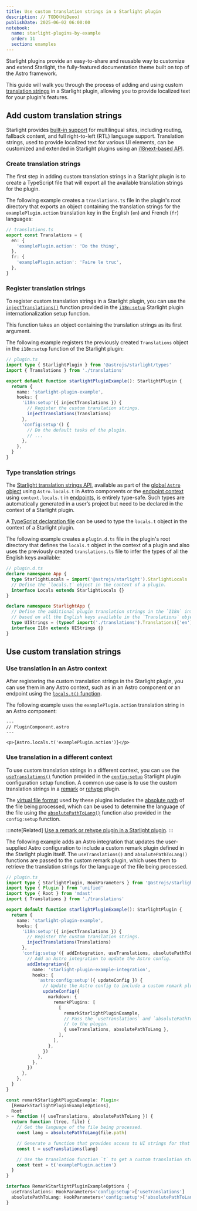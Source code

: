 ```yaml
---
title: Use custom translation strings in a Starlight plugin
description: // TODO(HiDeoo)
publishDate: 2025-06-02 06:00:00
notebook:
  name: starlight-plugins-by-example
  order: 11
  section: examples
---
```


Starlight plugins provide an easy-to-share and reusable way to customize and extend Starlight, the fully-featured documentation theme built on top of the Astro framework.

This guide will walk you through the process of adding and using custom [translation strings](https://starlight.astro.build/guides/i18n/#using-ui-translations) in a Starlight plugin, allowing you to provide localized text for your plugin's features.


<Prerequisites />

## Add custom translation strings

Starlight provides [built-in support](https://starlight.astro.build/guides/i18n/) for multilingual sites, including routing, fallback content, and full right-to-left (RTL) language support.
Translation strings, used to provide localized text for various UI elements, can be customized and extended in Starlight plugins using an [i18next-based API](https://www.i18next.com).

### Create translation strings

The first step in adding custom translation strings in a Starlight plugin is to create a TypeScript file that will export all the available translation strings for the plugin.

The following example creates a `translations.ts` file in the plugin's root directory that exports an object containing the translation strings for the `examplePlugin.action` translation key in the English (`en`) and French (`fr`) languages:

```ts
// translations.ts
export const Translations = {
  en: {
    'examplePlugin.action': 'Do the thing',
  },
  fr: {
    'examplePlugin.action': 'Faire le truc',
  },
}
```

### Register translation strings

To register custom translation strings in a Starlight plugin, you can use the [`injectTranslations()`](https://starlight.astro.build/reference/plugins/#injecttranslations) function provided in the [`i18n:setup`](https://starlight.astro.build/reference/plugins/#i18nsetup) Starlight plugin internationalization setup function.

This function takes an object containing the translation strings as its first argument.

The following example registers the previously created `Translations` object in the `i18n:setup` function of the Starlight plugin:

```ts / (injectTranslations) / {3,11}
// plugin.ts
import type { StarlightPlugin } from '@astrojs/starlight/types'
import { Translations } from './translations'

export default function starlightPluginExample(): StarlightPlugin {
  return {
    name: 'starlight-plugin-example',
    hooks: {
      'i18n:setup'({ injectTranslations }) {
        // Register the custom translation strings.
        injectTranslations(Translations)
      },
      'config:setup'() {
        // Do the default tasks of the plugin.
        // ...
      },
    },
  }
}
```

### Type translation strings

The [Starlight translation strings API](https://starlight.astro.build/guides/i18n/#using-ui-translations), available as part of the [global `Astro` object](https://docs.astro.build/en/reference/api-reference/#locals) using `Astro.locals.t` in Astro components or the [endpoint context](https://docs.astro.build/en/reference/api-reference/#locals) using `context.locals.t` in [endpoints](https://docs.astro.build/en/guides/endpoints/), is entirely type-safe.
Such types are automatically generated in a user’s project but need to be declared in the context of a Starlight plugin.

A [TypeScript declaration file](https://www.typescriptlang.org/docs/handbook/declaration-files/introduction.html) can be used to type the `locals.t` object in the context of a Starlight plugin.

The following example creates a `plugin.d.ts` file in the plugin's root directory that defines the `locals.t` object in the context of a plugin and also uses the previously created `translations.ts` file to infer the types of all the English keys available:

```ts
// plugin.d.ts
declare namespace App {
  type StarlightLocals = import('@astrojs/starlight').StarlightLocals
  // Define the `locals.t` object in the context of a plugin.
  interface Locals extends StarlightLocals {}
}

declare namespace StarlightApp {
  // Define the additional plugin translation strings in the `I18n` interface
  // based on all the English keys available in the `Translations` object.
  type UIStrings = (typeof import('./translations').Translations)['en']
  interface I18n extends UIStrings {}
}
```

## Use custom translation strings

### Use translation in an Astro context

After registering the custom translation strings in the Starlight plugin, you can use them in any Astro context, such as in an Astro component or an endpoint using the [`locals.t()` function](https://starlight.astro.build/guides/i18n/#rendering-a-ui-string).

The following example uses the `examplePlugin.action` translation string in an Astro component:

```astro
---
// PluginComponent.astro
---

<p>{Astro.locals.t('examplePlugin.action')}</p>
```

### Use translation in a different context

To use custom translation strings in a different context, you can use the [`useTranslations()`](https://starlight.astro.build/reference/plugins/#usetranslations) function provided in the [`config:setup`](https://starlight.astro.build/reference/plugins/#configsetup) Starlight plugin configuration setup function.
A common use case is to use the custom translation strings in a [remark](https://github.com/remarkjs/remark) or [rehype](https://github.com/rehypejs/rehype) plugin.

The [virtual file format](https://github.com/vfile/vfile) used by these plugins includes the [absolute path](https://github.com/vfile/vfile#filepath) of the file being processed, which can be used to determine the language of the file using the [`absolutePathToLang()`](https://starlight.astro.build/reference/plugins/#absolutepathtolang) function also provided in the `config:setup` function.

:::note[Related]
[Use a remark or rehype plugin in a Starlight plugin](/notes/starlight-plugin-use-remark-rehype-plugin).
:::

The following example adds an Astro integration that updates the user-supplied Astro configuration to include a custom remark plugin defined in the Starlight plugin itself.
The `useTranslations()` and `absolutePathToLang()` functions are passed to the custom remark plugin, which uses them to retrieve the translation strings for the language of the file being processed.

```ts / (useTranslations, absolutePathToLang)/ {48,51,54}
// plugin.ts
import type { StarlightPlugin, HookParameters } from '@astrojs/starlight/types'
import type { Plugin } from 'unified'
import type { Root } from 'mdast'
import { Translations } from './translations'

export default function starlightPluginExample(): StarlightPlugin {
  return {
    name: 'starlight-plugin-example',
    hooks: {
      'i18n:setup'({ injectTranslations }) {
        // Register the custom translation strings.
        injectTranslations(Translations)
      },
      'config:setup'({ addIntegration, useTranslations, absolutePathToLang }) {
        // Add an Astro integration to update the Astro config.
        addIntegration({
          name: 'starlight-plugin-example-integration',
          hooks: {
            'astro:config:setup'({ updateConfig }) {
              // Update the Astro config to include a custom remark plugin.
              updateConfig({
                markdown: {
                  remarkPlugins: [
                    [
                      remarkStarlightPluginExample,
                      // Pass the `useTranslations` and `absolutePathToLang` functions
                      // to the plugin.
                      { useTranslations, absolutePathToLang },
                    ],
                  ],
                },
              })
            },
          },
        })
      },
    },
  }
}

const remarkStarlightPluginExample: Plugin<
  [RemarkStarlightPluginExampleOptions],
  Root
> = function ({ useTranslations, absolutePathToLang }) {
  return function (tree, file) {
    // Get the language of the file being processed.
    const lang = absolutePathToLang(file.path)

    // Generate a function that provides access to UI strings for that language.
    const t = useTranslations(lang)

    // Use the translation function `t` to get a custom translation string.
    const text = t('examplePlugin.action')
  }
}

interface RemarkStarlightPluginExampleOptions {
  useTranslations: HookParameters<'config:setup'>['useTranslations']
  absolutePathToLang: HookParameters<'config:setup'>['absolutePathToLang']
}
```


<Outro />
